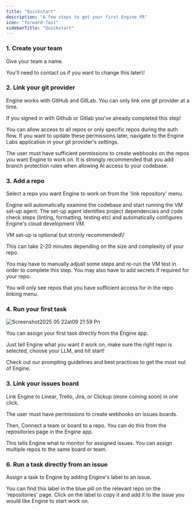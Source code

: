 ```yaml
---
title: "Quickstart"
description: "A few steps to get your first Engine PR"
icon: "forward-fast"
sidebarTitle: "Quickstart"
---
```


### 1. Create your team

Give your team a name.

<Note>
  You'll need to contact us if you want to change this later\!
</Note>

### 2. Link your git provider

Engine works with GitHub and GitLab. You can only link one git provider at a time.

If you signed in with Github or Gitlab you've already completed this step\!

You can allow access to all repos or only specific repos during the auth flow. If you want to update these permissions later, navigate to the Engine Labs application in your git provider's settings.

<Note>
  The user must have sufficient permissions to create webhooks on the repos you want Engine to work on.
</Note>

<Warning>
  It is strongly recommended that you add branch protection rules when allowing AI access to your codebase.
</Warning>

### 3. Add a repo

Select a repo you want Engine to work on from the 'link repository' menu.

Engine will automatically examine the codebase and start running the VM set-up agent. The set-up agent identifies project dependencies and code check steps (linting, formatting, testing etc) and automatically configures Engine's cloud development VM.

<Info>
  VM set-up is optional but stronly recommended\!
</Info>

This can take 2-20 minutes depending on the size and complexity of your repo.

You may have to manually adjust some steps and re-run the VM test in order to complete this step. You may also have to add secrets if required for your repo.

<Note>
  You will only see repos that you have sufficient access for in the repo linking menu.
</Note>

### 4. Run your first task

![Screenshot2025 05 22at09 21 59 Pn](/images/Screenshot2025-05-22at09.21.59.png)

You can assign your first task directly from the Engine app.

Just tell Engine what you want it work on, make sure the right repo is selected, choose your LLM, and hit start\!

<Card title="Engine Best Practices" icon="angles-up" href="https://docs.enginelabs.ai/essentials/basics">
  Check out our prompting guidelines and best practices to get the most out of Engine.
</Card>

### 3. Link your issues board

Link Engine to Linear, Trello, Jira, or Clickup (more coming soon) in one click.

<Note>
  The user must have permissions to create webhooks on issues boards.
</Note>

Then, Connect a team or board to a repo. You can do this from the repositories page in the Engine app.

This tells Engine what to monitor for assigned issues. You can assign multiple repos to the same board or team.

### 6. Run a task directly from an issue

Assign a task to Engine by adding Engine's label to an issue.

You can find this label in the blue pill on the relevant repo on the 'repositories' page. Click on the label to copy it and add it to the issue you would like Engine to start work on.